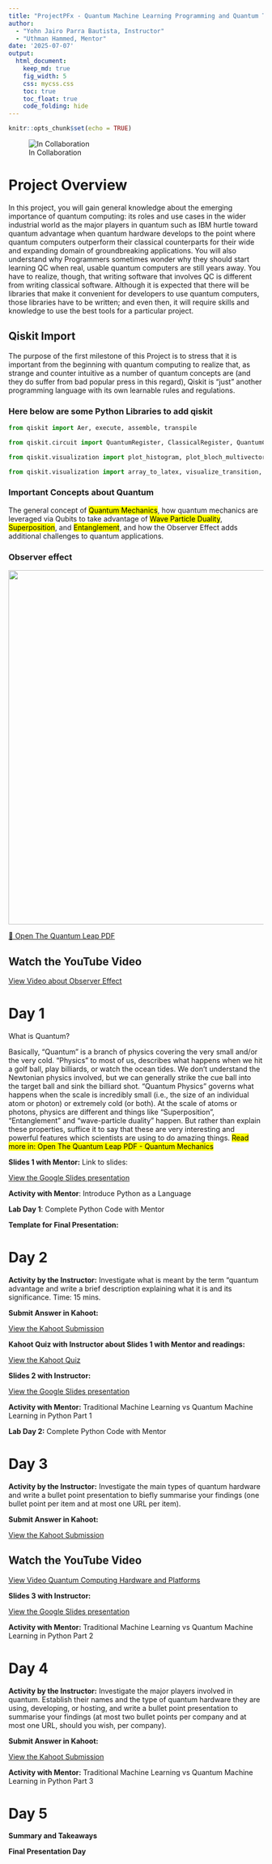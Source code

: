 ```yaml
---
title: "ProjectPFx - Quantum Machine Learning Programming and Quantum Tech"
author:
  - "Yohn Jairo Parra Bautista, Instructor"
  - "Uthman Hammed, Mentor"
date: '2025-07-07'
output: 
  html_document:
    keep_md: true 
    fig_width: 5
    css: mycss.css
    toc: true
    toc_float: true
    code_folding: hide
---
```


```r
knitr::opts_chunk$set(echo = TRUE)
```

![In Collaboration](images/logo.png)


# Project Overview {#nextsteps .emphasized}

In this project, you will gain general knowledge about the emerging importance of quantum computing: its roles and use cases in the wider industrial world as the major players in quantum such as IBM hurtle toward quantum advantage when quantum hardware develops to the point where quantum computers outperform their classical counterparts for their wide and expanding domain of groundbreaking applications. You will also understand why Programmers sometimes wonder why they should start learning QC when real, usable quantum computers are still years away. You have to realize, though, that writing software that involves QC is different from writing classical software. Although it is expected that there will be libraries that make it convenient for developers to use quantum computers, those libraries have to be written; and even then, it will require skills and knowledge to use the best tools for a particular project.

## Qiskit Import

The purpose of the first milestone of this Project is to stress that it is important from the beginning with quantum computing to realize that, as strange and counter intuitive as a number of quantum concepts are (and they do suffer from bad popular press in this regard), Qiskit is “just” another programming language with its own learnable rules and regulations. 

### Here below are some Python Libraries to add qiskit

```python
from qiskit import Aer, execute, assemble, transpile

from qiskit.circuit import QuantumRegister, ClassicalRegister, QuantumCircuit

from qiskit.visualization import plot_histogram, plot_bloch_multivector, plot_bloch_vector, plot_state_qsphere, plot_state_city

from qiskit.visualization import array_to_latex, visualize_transition, circuit_drawer
```


### Important Concepts about Quantum 

The general concept of <mark>Quantum Mechanics</mark>, how quantum mechanics are leveraged via Qubits to take advantage of <mark>Wave Particle Duality</mark>, <mark>Superposition</mark>, and <mark>Entanglement</mark>, and how the Observer Effect adds
additional challenges to quantum applications.

### Observer effect

<img src="images/observer.png" width="700px" />



[📄 Open The Quantum Leap PDF](the-quantum-leap.pdf)

## Watch the YouTube Video

[View Video about Observer Effect](https://www.youtube.com/watch?v=Rqh6CH1Hlvo)


# Day 1

What is Quantum?

Basically, “Quantum” is a branch of physics covering the very small and/or the very cold.
“Physics” to most of us, describes what happens when we hit a golf ball, play billiards, or watch
the ocean tides. We don’t understand the Newtonian physics involved, but we can generally
strike the cue ball into the target ball and sink the billiard shot. “Quantum Physics” governs
what happens when the scale is incredibly small (i.e., the size of an individual atom or photon) or
extremely cold (or both). At the scale of atoms or photons, physics are different and things like
“Superposition”, “Entanglement” and “wave-particle duality” happen. But rather than explain
these properties, suffice it to say that these are very interesting and powerful features which
scientists are using to do amazing things. <mark>Read more in:  Open The Quantum Leap PDF - Quantum Mechanics</mark>

**Slides 1 with Mentor:** Link to slides:

[View the Google Slides presentation](https://docs.google.com/presentation/d/1pihh1bgvob0EtGnNjDUEBEsEjPtyn4cPUDU3RACaKU8/edit?usp=sharing)


**Activity with Mentor**: Introduce Python as a Language

**Lab Day 1**: Complete Python Code with Mentor

**Template for Final Presentation:**

# Day 2

**Activity by the Instructor:** Investigate what is meant by the term "quantum advantage and write a brief description explaining what it is and its significance. Time: 15 mins. 

**Submit Answer in Kahoot:**

[View the Kahoot Submission](https://create.kahoot.it/share/question-1-pfx/3e993cf0-282a-4950-baff-6ebb56c823af)

**Kahoot Quiz with Instructor about Slides 1 with Mentor and readings:**

[View the Kahoot Quiz](https://create.kahoot.it/share/exploring-quantum-computing/f3f7d69d-1835-4ae8-84f7-c1e373c9f9a2)

**Slides 2 with Instructor:**

[View the Google Slides presentation](https://docs.google.com/presentation/d/1chIR5pmImynt7fxW5cClZDYPjrlLv-kLNCPCI_pxi9E/edit?usp=sharing)


**Activity with Mentor:** Traditional Machine Learning vs Quantum Machine Learning in Python Part 1

**Lab Day 2:** Complete Python Code with Mentor


# Day 3

**Activity by the Instructor:** Investigate the main types of quantum hardware and write a bullet point presentation to biefly summarise your findings (one bullet point per item and at most one URL per item).

**Submit Answer in Kahoot:**

[View the Kahoot Submission](https://create.kahoot.it/share/question-2-pfx/93b76656-ebc7-4f99-a43d-ddb388a0c778)

## Watch the YouTube Video

[View Video Quantum Computing Hardware and Platforms](https://www.youtube.com/watch?v=yqIa7xhb3ds)



**Slides 3 with Instructor:**

[View the Google Slides presentation](https://docs.google.com/presentation/d/1XFs1BMkP44_zO0kkxBn4G6b6HyiI02GzQqYQevI57MI/edit?usp=sharing)

**Activity with Mentor:** Traditional Machine Learning vs Quantum Machine Learning in Python Part 2

# Day 4

**Activity by the Instructor:** Investigate the major players involved in quantum. Establish their names and the type of quantum hardware they are using, developing, or hosting, and write a bullet point presentation to summarise your findings (at most two bullet points per company and at most one URL, should you wish, per company).

**Submit Answer in Kahoot:**

[View the Kahoot Submission](https://create.kahoot.it/share/question-3-pfx/b67058df-a34f-485f-ad50-534e5cda1df6)

**Activity with Mentor:** Traditional Machine Learning vs Quantum Machine Learning in Python Part 3

# Day 5

**Summary and Takeaways**

**Final Presentation Day**

